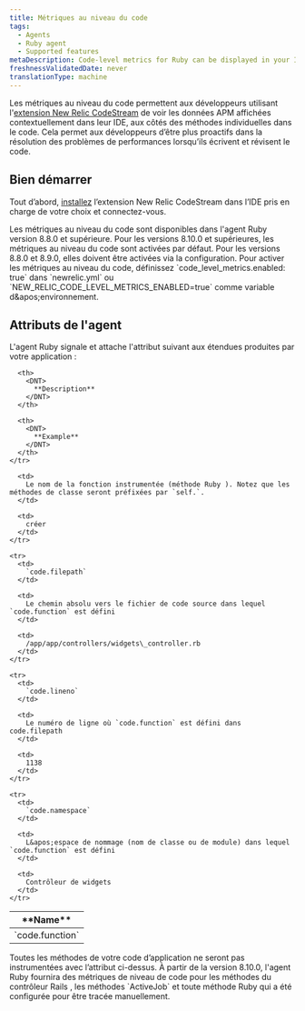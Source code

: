 ```yaml
---
title: Métriques au niveau du code
tags:
  - Agents
  - Ruby agent
  - Supported features
metaDescription: Code-level metrics for Ruby can be displayed in your IDE using the New Relic CodeStream extension.
freshnessValidatedDate: never
translationType: machine
---
```


Les métriques au niveau du code permettent aux développeurs utilisant l&apos;[extension New Relic CodeStream](/docs/codestream/observability/code-level-metrics) de voir les données APM affichées contextuellement dans leur IDE, aux côtés des méthodes individuelles dans le code. Cela permet aux développeurs d’être plus proactifs dans la résolution des problèmes de performances lorsqu’ils écrivent et révisent le code.

## Bien démarrer

Tout d’abord, [installez](/docs/codestream/start-here/install-codestream) l’extension New Relic CodeStream dans l’IDE pris en charge de votre choix et connectez-vous.

<Callout variant="important">
  Les métriques au niveau du code sont disponibles dans l&apos;agent Ruby version 8.8.0 et supérieure. Pour les versions 8.10.0 et supérieures, les métriques au niveau du code sont activées par défaut. Pour les versions 8.8.0 et 8.9.0, elles doivent être activées via la configuration. Pour activer les métriques au niveau du code, définissez `code_level_metrics.enabled: true` dans `newrelic.yml` ou `NEW_RELIC_CODE_LEVEL_METRICS_ENABLED=true` comme variable d&amp;apos;environnement.
</Callout>

## Attributs de l&apos;agent

L&apos;agent Ruby signale et attache l&apos;attribut suivant aux étendues produites par votre application :

<table>
  <thead>
    <tr>
      <th style={{ width: "200px" }}>
        <DNT>
          **Name**
        </DNT>
      </th>

      <th>
        <DNT>
          **Description**
        </DNT>
      </th>

      <th>
        <DNT>
          **Example**
        </DNT>
      </th>
    </tr>
  </thead>

  <tbody>
    <tr>
      <td>
        `code.function`
      </td>

      <td>
        Le nom de la fonction instrumentée (méthode Ruby ). Notez que les méthodes de classe seront préfixées par `self.`.
      </td>

      <td>
        créer
      </td>
    </tr>

    <tr>
      <td>
        `code.filepath`
      </td>

      <td>
        Le chemin absolu vers le fichier de code source dans lequel `code.function` est défini
      </td>

      <td>
        /app/app/controllers/widgets\_controller.rb
      </td>
    </tr>

    <tr>
      <td>
        `code.lineno`
      </td>

      <td>
        Le numéro de ligne où `code.function` est défini dans code.filepath
      </td>

      <td>
        1138
      </td>
    </tr>

    <tr>
      <td>
        `code.namespace`
      </td>

      <td>
        L&apos;espace de nommage (nom de classe ou de module) dans lequel `code.function` est défini
      </td>

      <td>
        Contrôleur de widgets
      </td>
    </tr>
  </tbody>
</table>

<Callout variant="important">
  Toutes les méthodes de votre code d’application ne seront pas instrumentées avec l’attribut ci-dessus. À partir de la version 8.10.0, l&apos;agent Ruby fournira des métriques de niveau de code pour les méthodes du contrôleur Rails , les méthodes `ActiveJob` et toute méthode Ruby qui a été configurée pour être tracée manuellement.
</Callout>